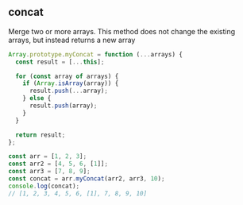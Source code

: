 
## concat

Merge two or more arrays. This method does not change the
existing arrays, but instead returns a new array

```js
Array.prototype.myConcat = function (...arrays) {
  const result = [...this];

  for (const array of arrays) {
    if (Array.isArray(array)) {
      result.push(...array);
    } else {
      result.push(array);
    }
  }

  return result;
};

const arr = [1, 2, 3];
const arr2 = [4, 5, 6, [1]];
const arr3 = [7, 8, 9];
const concat = arr.myConcat(arr2, arr3, 10);
console.log(concat);
// [1, 2, 3, 4, 5, 6, [1], 7, 8, 9, 10]
```

